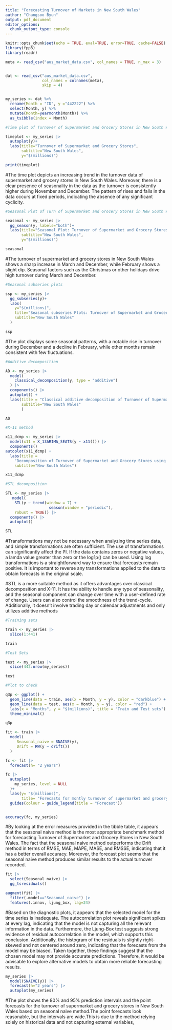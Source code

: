 ---
title: "Forecasting Turnover of Markets in New South Wales"
author: "Changsoo Byun"
output: pdf_document
editor_options: 
  chunk_output_type: console
---

```{r setup, include=FALSE}
knitr::opts_chunk$set(echo = TRUE, eval=TRUE, error=TRUE, cache=FALSE)
library(fpp3)
library(readr)
```

```{r echo=FALSE, message=FALSE}

meta <- read_csv("aus_market_data.csv", col_names = TRUE, n_max = 3)


dat <- read_csv("aus_market_data.csv", 
                col_names = colnames(meta),
                skip = 4)


my_series <- dat %>% 
  rename(Month = "ID", y ="442222") %>%
  select(Month, y) %>% 
  mutate(Month=yearmonth(Month)) %>% 
  as_tsibble(index = Month)

```





```{r}
#Time plot of Turnover of Supermarket and Grocery Stores in New South Wales

timeplot <- my_series |> 
  autoplot(y)+
  labs(title="Turnover of Supermarket and Grocery Stores",
       subtitle="New South Wales",
       y="$(millions)")

print(timeplot)

```

#The time plot depicts an increasing trend in the turnover data of supermarket and grocery stores in New South Wales. Moreover, there is a clear presence of seasonality in the data as the turnover is consistently higher during November and December. The pattern of rises and falls in the data occurs at fixed periods, indicating the absence of any significant cyclicity. 

```{r}
#Seasonal Plot of Turn of Supermarket and Grocery Stores in New South Wales

seasonal <- my_series |>
  gg_season(y, labels="both")+
  labs(title="Seasonal Plot: Turnover of Supermarket and Grocery Stores",
       subtitle="New South Wales",
       y="$(millions)")

seasonal


```

#The turnover of supermarket and grocery stores in New South Wales shows a sharp increase in March and December, while February shows a slight dip. Seasonal factors such as the Christmas or other holidays drive high turnover during March and December.

```{r}
#Seasonal subseries plots

ssp <- my_series |> 
  gg_subseries(y)+
  labs(
    y="$(millions)",
    title="Seasonal subseries Plots: Turnover of Supermarket and Grocery Stores",
    subtitle="New South Wales"
  )

ssp

```
#The plot displays some seasonal patterns, with a notable rise in turnover during December and a decline in February, while other months remain consistent with few fluctuations.

\newpage


```{r}
#Additive decomposition

AD <- my_series |> 
  model(
    classical_decomposition(y, type = "additive")
  ) |>
  components() |>
  autoplot() +
  labs(title = "Classical additive decomposition of Turnover of Supermarket and Grocery Stores",
       subtitle="New South Wales"
       )

AD

```

```{r}
#X-11 method

x11_dcmp <- my_series |> 
  model(x11 = X_13ARIMA_SEATS(y ~ x11())) |>
  components()
autoplot(x11_dcmp) +
  labs(title =
    "Decomposition of Turnover of Supermarket and Grocery Stores using X-11.",
    subtitle="New South Wales")

x11_dcmp

```

```{r}
#STL decomposition

STL <- my_series |> 
   model(
    STL(y ~ trend(window = 7) +
                   season(window = "periodic"),
    robust = TRUE)) |>
  components() |>
  autoplot()

STL
```

#Transformations may not be necessary when analyzing time series data, and simple transformations are often sufficient. The use of transformations can significantly affect the PI. If the data contains zeros or negative values, a lamda value greater than zero or the log1p() can be used. Using log transformations is a straightforward way to ensure that forecasts remain positive. It is important to reverse any transformations applied to the data to obtain forecasts in the original scale.

#STL is a more suitable method as it offers advantages over classical decomposition and X-11. It has the ability to handle any type of seasonality, and the seasonal component can change over time with a user-defined rate of change. Users can also control the smoothness of the trend-cycle. Additionally, it doesn't involve trading day or calendar adjustments and only utilizes additive methods


\newpage


```{r}
#Training sets

train <- my_series |> 
  slice(1:441)

train

#Test Sets

test <- my_series |> 
  slice(442:nrow(my_series))

test

#Plot to check 

q3p <- ggplot() +
  geom_line(data = train, aes(x = Month, y = y), color = "darkblue") +
  geom_line(data = test, aes(x = Month, y = y), color = "red") +
  labs(x = "Months", y = "$(millions)", title = "Train and Test sets") +
  theme_minimal()

q3p

```
\newpage


```{r}

fit <- train |> 
  model(
     Seasonal_naive = SNAIVE(y),
     Drift = RW(y ~ drift())
  )

fc <- fit |> 
  forecast(h= "2 years")

fc |> 
  autoplot(
    my_series, level = NULL
  )+
  labs(y= "$(millions)",
       title= "Forecasts for montly turnover of supermarket and grocery stores")+
  guides(colour = guide_legend(title = "Forecast"))


accuracy(fc, my_series)

```

#By looking at the error measures provided in the tibble table, it appears that the seasonal naive method is the most appropriate benchmark method for forecasting Turnover of Supermarket and Grocery Stores in New South Wales. The fact that the seasonal naive method outperforms the Drift method in terms of RMSE, MAE, MAPE, MASE, and RMSSE, indicating that it has a better overall accuracy. Moreover, the forecast plot seems that the seasonal naive method produces similar results to the actual turnover recorded.

\newpage


```{r}

fit |> 
  select(Seasonal_naive) |> 
  gg_tsresiduals()

augment(fit) |> 
  filter(.model=="Seasonal_naive") |> 
  features(.innov, ljung_box, lag=24)

```

#Based on the diagnostic plots, it appears that the selected model for the time series is inadequate. The autocorrelation plot reveals significant spikes at every lag, indicating that the model is not capturing all the relevant information in the data. Furthermore, the Ljung-Box test suggests strong evidence of residual autocorrelation in the model, which supports this conclusion. Additionally, the histogram of the residuals is slightly right-skewed and not centered around zero, indicating that the forecasts from the model may be biased. Taken together, these findings suggest that the chosen model may not provide accurate predictions. Therefore, it would be advisable to explore alternative models to obtain more reliable forecasting results.

\newpage



```{r}
my_series |> 
  model(SNAIVE(y)) |> 
  forecast(h="2 years") |> 
  autoplot(my_series)

```
#The plot shows the 80% and 95% prediction intervals and the point forecasts for the turnover of supermarket and grocery stores in New South Wales based on seasonal naive method.The point forecasts look reasonable, but the intervals are wide.This is due to the method relying solely on historical data and not capturing external variables, 